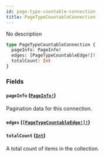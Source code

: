 ```yaml
---
id: page-type-countable-connection
title: PageTypeCountableConnection
---
```


No description

```graphql
type PageTypeCountableConnection {
  pageInfo: PageInfo!
  edges: [PageTypeCountableEdge!]!
  totalCount: Int
}
```

### Fields

#### `pageInfo` ([`PageInfo!`](/docs/developer/api-reference/objects/page-info))

Pagination data for this connection.

#### `edges` ([`[PageTypeCountableEdge!]!`](/docs/developer/api-reference/objects/page-type-countable-edge))

#### `totalCount` ([`Int`](/docs/developer/api-reference/scalars/int))

A total count of items in the collection.
